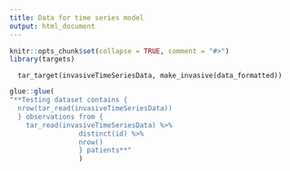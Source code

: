 ```yaml
---
title: Data for time series model
output: html_document
---
```


```r
knitr::opts_chunk$set(collapse = TRUE, comment = "#>")
library(targets)
```

```targets
  tar_target(invasiveTimeSeriesData, make_invasive(data_formatted))
```

```r
glue::glue(
"**Testing dataset contains {
  nrow(tar_read(invasiveTimeSeriesData))
  } observations from {
    tar_read(invasiveTimeSeriesData) %>%
                 distinct(id) %>%
                 nrow()
                 } patients**"
                 )
```